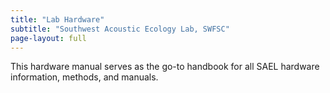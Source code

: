```yaml
---
title: "Lab Hardware"
subtitle: "Southwest Acoustic Ecology Lab, SWFSC"
page-layout: full
---
```


This hardware manual serves as the go-to handbook for all SAEL hardware information, methods, and manuals.
